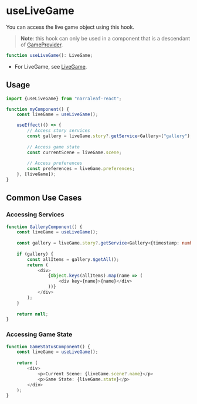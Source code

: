 # useLiveGame

You can access the live game object using this hook.

> **Note**: this hook can only be used in a component that is a descendant of [GameProvider](../game-providers).

```typescript
function useLiveGame(): LiveGame;
```

- For LiveGame, see [LiveGame](../../core/game/live-game).

## Usage

```typescript
import {useLiveGame} from "narraleaf-react";
```

```typescript
function myComponent() {
    const liveGame = useLiveGame();

    useEffect(() => {
        // Access story services
        const gallery = liveGame.story?.getService<Gallery>("gallery");
        
        // Access game state
        const currentScene = liveGame.scene;
        
        // Access preferences
        const preferences = liveGame.preferences;
    }, [liveGame]);
}
```

## Common Use Cases

### Accessing Services

```typescript
function GalleryComponent() {
    const liveGame = useLiveGame();
    
    const gallery = liveGame.story?.getService<Gallery<{timestamp: number}>>("gallery");
    
    if (gallery) {
        const allItems = gallery.$getAll();
        return (
            <div>
                {Object.keys(allItems).map(name => (
                    <div key={name}>{name}</div>
                ))}
            </div>
        );
    }
    
    return null;
}
```

### Accessing Game State

```typescript
function GameStatusComponent() {
    const liveGame = useLiveGame();
    
    return (
        <div>
            <p>Current Scene: {liveGame.scene?.name}</p>
            <p>Game State: {liveGame.state}</p>
        </div>
    );
}
```
